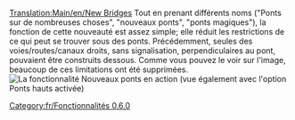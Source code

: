 [[Translation:Main/en/New Bridges]]
Tout en prenant différents noms ("Ponts sur de nombreuses choses", "nouveaux ponts", "ponts magiques"), la fonction de cette nouveauté est assez simple; elle réduit les restrictions de ce qui peut se trouver sous des ponts. Précédemment, seules des voies/routes/canaux droits, sans signalisation, perpendiculaires au pont, pouvaient être construits dessous. Comme vous pouvez le voir sur l'image, beaucoup de ces limitations ont été supprimées.
[[File:en/Bridges2 833.png|frame|center|La fonctionnalité Nouveaux ponts en action (vue également avec l'option Ponts hauts activée)]]

[[Category:fr/Fonctionnalités 0.6.0]]